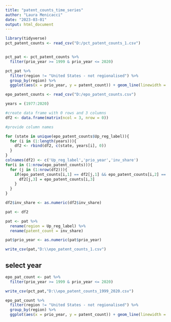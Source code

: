 ```yaml
---
title: "patent_counts_time_series"
author: "Laura Menicacci"
date: "2023-03-01"
output: html_document
---
```


```r

library(tidyverse)
pct_patent_counts <- read_csv("D:/pct_patent_counts_1.csv")


pct_pat <- pct_patent_counts %>% 
  filter(prio_year >= 1999 & prio_year <= 2020)

pct_pat %>% 
  filter(region != "United States - not regionalised") %>% 
  group_by(region) %>% 
  ggplot(aes(x = prio_year, y = patent_count)) + geom_line(linewidth = 0.3) + facet_wrap(~region) + theme_bw()

```
```r

epo_patent_counts <- read_csv("D:/epo_patent_counts.csv")

years = (1977:2020)

#create data frame with 0 rows and 3 columns
df2 <- data.frame(matrix(ncol = 3, nrow = 0))

#provide column names

for (state in unique(epo_patent_counts$Up_reg_label)){
  for (i in (1:length(years))){
    df2 <- rbind(df2, c(state, years[i], 0))
  }
}
colnames(df2) <- c('Up_reg_label','prio_year','inv_share')
for(i in (1:nrow(epo_patent_counts))){
  for (j in (1:nrow(df2))){
    if(epo_patent_counts[i,1] == df2[j,1] && epo_patent_counts[i,2] == df2[j,2]){
      df2[j,3] = epo_patent_counts[i,3]
    }
  }
}

df2$inv_share <- as.numeric(df2$inv_share)

pat <- df2

pat <- pat %>% 
  rename(region = Up_reg_label) %>% 
  rename(patent_count = inv_share) 

pat$prio_year <- as.numeric(pat$prio_year)

write_csv(pat,"D:\\epo_patent_counts_1.csv")

```


## select year
```r
epo_pat_count <- pat %>% 
  filter(prio_year >= 1999 & prio_year <= 2020)

write_csv(pct_pat,"D:\\epo_patent_counts_1999_2020.csv")

epo_pat_count %>% 
  filter(region != "United States - not regionalised") %>% 
  group_by(region) %>% 
  ggplot(aes(x = prio_year, y = patent_count)) + geom_line(linewidth = 0.3) + facet_wrap(~region) + theme_bw()


```



